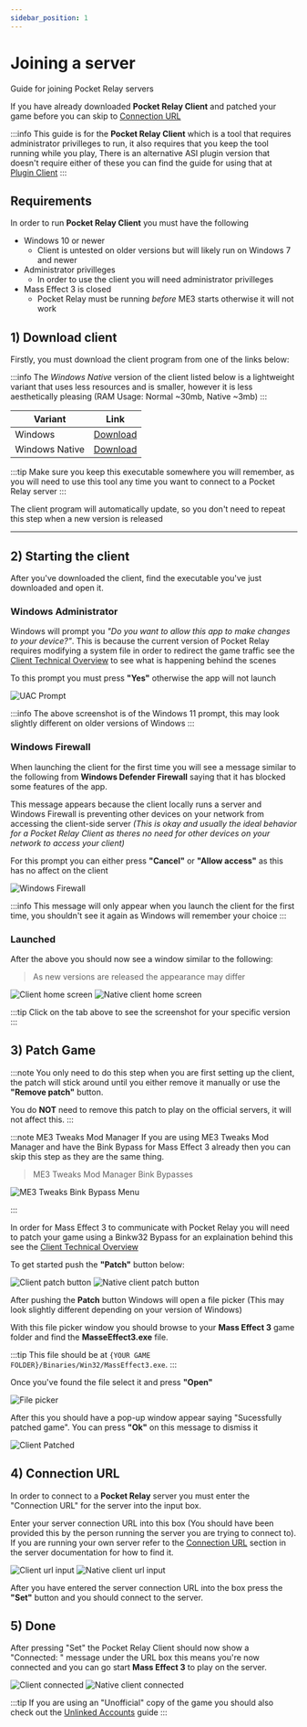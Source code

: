 ```yaml
---
sidebar_position: 1
---
```



# Joining a server

Guide for joining Pocket Relay servers

If you have already downloaded **Pocket Relay Client** and patched your game before you can skip to [Connection URL](#4-connection-url)

:::info
This guide is for the **Pocket Relay Client** which is a tool that requires administrator privilleges to run, it also requires that you
keep the tool running while you play, There is an alternative ASI plugin version that doesn't require either of these you can find the
guide for using that at [Plugin Client](plugin-client.mdx)
:::

## Requirements

In order to run **Pocket Relay Client** you must have the following

- Windows 10 or newer
  - Client is untested on older versions but will likely run on Windows 7 and newer
- Administrator privilleges
  - In order to use the client you will need administrator privilleges
- Mass Effect 3 is closed
  - Pocket Relay must be running _before_ ME3 starts otherwise it will not work

## 1) Download client

Firstly, you must download the client program from one of the links below:

:::info
The _Windows Native_ version of the client listed below is a lightweight variant that uses less
resources and is smaller, however it is less aesthetically pleasing (RAM Usage: Normal ~30mb, Native ~3mb)
:::

| Variant                       | Link                                                                                                      |
| ----------------------------- | --------------------------------------------------------------------------------------------------------- |
| <WindowsIcon/> Windows        | [Download](https://github.com/PocketRelay/Client/releases/latest/download/pocket-relay-client.exe)        |
| <WindowsIcon/> Windows Native | [Download](https://github.com/PocketRelay/Client/releases/latest/download/pocket-relay-client-native.exe) |

:::tip
Make sure you keep this executable somewhere you will remember, as you will need to use this tool any time you want to connect to a Pocket Relay server
:::

The client program will automatically update, so you don't need to repeat this step when a new version is released

---

## 2) Starting the client

After you've downloaded the client, find the executable you've just downloaded and open it.

### Windows Administrator

Windows will prompt you _"Do you want to allow this app to make changes to your device?"_. This is because the current version of Pocket Relay requires modifying a system
file in order to redirect the game traffic see the [Client Technical Overview](../technical/client#hosts-file) to
see what is happening behind the scenes

To this prompt you must press **"Yes"** otherwise the app will not launch

![UAC Prompt](./img/uac-prompt.png)

:::info
The above screenshot is of the Windows 11 prompt, this may look slightly different on older versions of Windows
:::

### Windows Firewall

When launching the client for the first time you will see a message similar to the following from **Windows Defender Firewall** saying that it has blocked some features of the app.

This message appears because the client locally runs a server and Windows Firewall is preventing other devices on your network from accessing the client-side server _(This is okay and usually the ideal behavior for a Pocket Relay Client as theres no need for other devices on your network to access your client)_

For this prompt you can either press **"Cancel"** or **"Allow access"** as this has no affect on the client

![Windows Firewall](./img/windows-firewall.png)

:::info
This message will only appear when you launch the client for the first time, you shouldn't see it again
as Windows will remember your choice
:::

### Launched

After the above you should now see a window similar to the following:


> As new versions are released the appearance may differ

<Tabs groupId="client-variant">
  <TabItem value="client" label="Client" default>
    <img src={clientBaseImage} alt="Client home screen"></img>
  </TabItem>
  <TabItem value="client-native" label="Native Client">
    <img src={clientBaseNativeImage} alt="Native client home screen"></img>
  </TabItem>
</Tabs>

:::tip
Click on the tab above to see the screenshot for your specific version
:::

## 3) Patch Game

:::note
You only need to do this step when you are first setting up the client, the patch will stick around until you either remove it manually or use the **"Remove patch"** button.

You do **NOT** need to remove this patch to play on the official servers, it will not affect this.
:::

:::note ME3 Tweaks Mod Manager
If you are using ME3 Tweaks Mod Manager and have the Bink Bypass for Mass Effect 3 already then you
can skip this step as they are the same thing.

> ME3 Tweaks Mod Manager Bink Bypasses

![ME3 Tweaks Bink Bypass Menu](./img/me3-tweaks-bink.png)

:::

In order for Mass Effect 3 to communicate with Pocket Relay you will need to patch your game using
a Binkw32 Bypass for an explaination behind this see the [Client Technical Overview](../technical/client#bink-patch)

To get started push the **"Patch"** button below:


<Tabs groupId="client-variant">
  <TabItem value="client" label="Client" default>
    <img src={clientPatchImage} alt="Client patch button"></img>
  </TabItem>
  <TabItem value="client-native" label="Native Client">
    <img src={clientPatchNativeImage} alt="Native client patch button"></img>
  </TabItem>
</Tabs>

After pushing the **Patch** button Windows will open a file picker (This may look slightly different depending on your version of Windows)

With this file picker window you should browse to your **Mass Effect 3** game folder and find the **MasseEffect3.exe** file.

:::tip
This file should be at `{YOUR GAME FOLDER}/Binaries/Win32/MassEffect3.exe`.
:::

Once you've found the file select it and press **"Open"**

![File picker](./img/patch-file-picker.jpg)

After this you should have a pop-up window appear saying "Sucessfully patched game". You can press **"Ok"** on this message to dismiss it

![Client Patched](./img/client-patched.jpg)

## 4) Connection URL

In order to connect to a **Pocket Relay** server you must enter the "Connection URL" for the server into the input box.

Enter your server connection URL into this box (You should have been provided this by the person running the server you are trying to connect to). If you
are running your own server refer to the [Connection URL](../server/executable#4-connection-url) section in the server documentation for how to find it.


<Tabs groupId="client-variant">
  <TabItem value="client" label="Client" default>
    <img src={clientUrlImage} alt="Client url input"></img>
  </TabItem>
  <TabItem value="client-native" label="Native Client">
    <img src={clientUrlNativeImage} alt="Native client url input"></img>
  </TabItem>
</Tabs>

After you have entered the server connection URL into the box press the **"Set"** button and you should connect to the server.

## 5) Done

After pressing "Set" the Pocket Relay Client should now show a "Connected: " message under the URL box this means you're now
connected and you can go start **Mass Effect 3** to play on the server.


<Tabs groupId="client-variant">
  <TabItem value="client" label="Client" default>
    <img src={clientConnectedImage} alt="Client connected"></img>
  </TabItem>
  <TabItem value="client-native" label="Native Client">
    <img src={clientConnectedNativeImage} alt="Native client connected"></img>
  </TabItem>
</Tabs>

:::tip
If you are using an "Unofficial" copy of the game you should also check out the [Unlinked Accounts](unlinked-accounts.md) guide
:::

